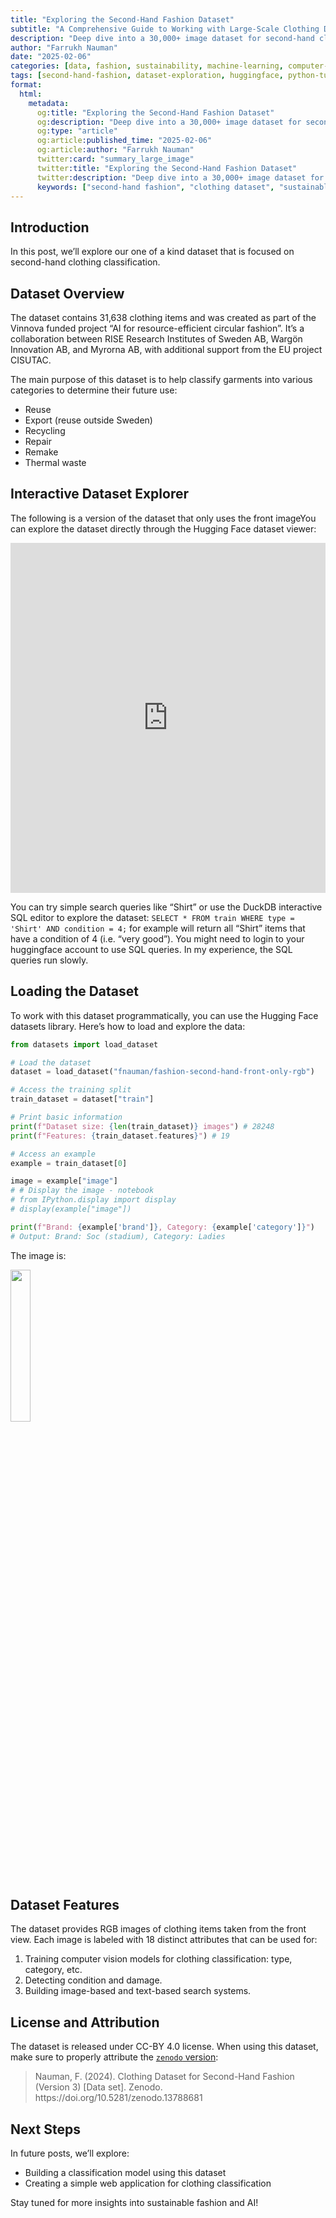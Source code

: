 ```yaml
---
title: "Exploring the Second-Hand Fashion Dataset"
subtitle: "A Comprehensive Guide to Working with Large-Scale Clothing Data"
description: "Deep dive into a 30,000+ image dataset for second-hand clothing classification."
author: "Farrukh Nauman"
date: "2025-02-06"
categories: [data, fashion, sustainability, machine-learning, computer-vision]
tags: [second-hand-fashion, dataset-exploration, huggingface, python-tutorial, sustainable-fashion, clothing-classification, circular-fashion, AI-datasets]
format:
  html:
    metadata:
      og:title: "Exploring the Second-Hand Fashion Dataset"
      og:description: "Deep dive into a 30,000+ image dataset for second-hand clothing classification."
      og:type: "article"
      og:article:published_time: "2025-02-06"
      og:article:author: "Farrukh Nauman"
      twitter:card: "summary_large_image"
      twitter:title: "Exploring the Second-Hand Fashion Dataset"
      twitter:description: "Deep dive into a 30,000+ image dataset for second-hand clothing classification."
      keywords: ["second-hand fashion", "clothing dataset", "sustainable fashion", "machine learning", "computer vision", "Python tutorial", "Hugging Face datasets", "circular fashion"]
---
```


## Introduction

In this post, we'll explore our one of a kind dataset that is focused on second-hand clothing classification. 

## Dataset Overview

The dataset contains 31,638 clothing items and was created as part of the Vinnova funded project "AI for resource-efficient circular fashion". It's a collaboration between RISE Research Institutes of Sweden AB, Wargön Innovation AB, and Myrorna AB, with additional support from the EU project CISUTAC.

The main purpose of this dataset is to help classify garments into various categories to determine their future use:

* Reuse
* Export (reuse outside Sweden)
* Recycling
* Repair
* Remake
* Thermal waste

## Interactive Dataset Explorer

The following is a version of the dataset that only uses the front imageYou can explore the dataset directly through the Hugging Face dataset viewer:

<iframe
  src="https://huggingface.co/datasets/fnauman/fashion-second-hand-front-only-rgb/embed/viewer/default/train"
  frameborder="0"
  width="100%"
  height="560px"
></iframe>

You can try simple search queries like "Shirt" or use the DuckDB interactive SQL editor to explore the dataset: `SELECT * FROM train WHERE type = 'Shirt' AND condition = 4;` for example will return all "Shirt" items that have a condition of 4 (i.e. "very good"). You might need to login to your huggingface account to use SQL queries. In my experience, the SQL queries run slowly. 

## Loading the Dataset

To work with this dataset programmatically, you can use the Hugging Face datasets library. Here's how to load and explore the data:

```python
from datasets import load_dataset

# Load the dataset
dataset = load_dataset("fnauman/fashion-second-hand-front-only-rgb")

# Access the training split
train_dataset = dataset["train"]

# Print basic information
print(f"Dataset size: {len(train_dataset)} images") # 28248
print(f"Features: {train_dataset.features}") # 19

# Access an example
example = train_dataset[0]

image = example["image"]
# # Display the image - notebook
# from IPython.display import display
# display(example["image"])

print(f"Brand: {example['brand']}, Category: {example['category']}")
# Output: Brand: Soc (stadium), Category: Ladies
```

The image is:

![](./example.png){width=25%}

## Dataset Features

The dataset provides RGB images of clothing items taken from the front view. Each image is labeled with 18 distinct attributes that can be used for:

1. Training computer vision models for clothing classification: type, category, etc. 
2. Detecting condition and damage. 
3. Building image-based and text-based search systems.

## License and Attribution

The dataset is released under CC-BY 4.0 license. When using this dataset, make sure to properly attribute the [`zenodo` version](https://zenodo.org/records/13788681):

> Nauman, F. (2024). Clothing Dataset for Second-Hand Fashion (Version 3) [Data set]. Zenodo. https://doi.org/10.5281/zenodo.13788681

## Next Steps

In future posts, we'll explore:

- Building a classification model using this dataset
- Creating a simple web application for clothing classification

Stay tuned for more insights into sustainable fashion and AI!
